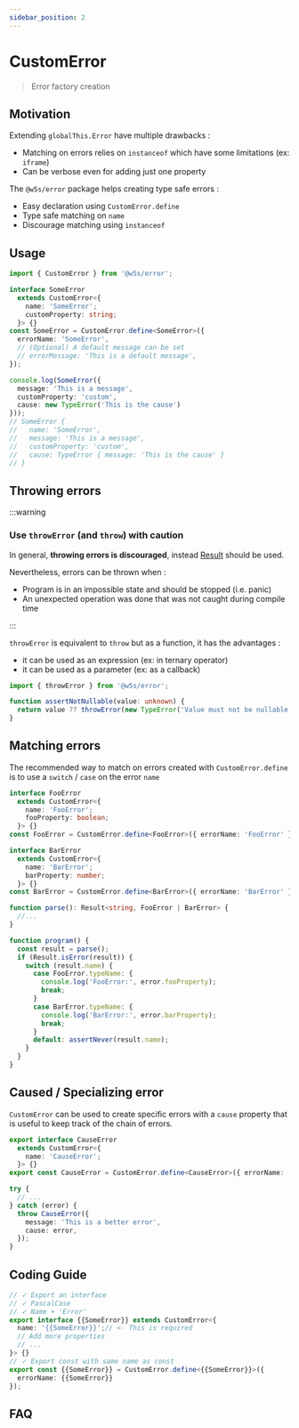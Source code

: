 ```yaml
---
sidebar_position: 2
---
```


# CustomError

> Error factory creation

<PackageBadgeGroup apiHref="/api/error" />

## Motivation

Extending `globalThis.Error` have multiple drawbacks :

- Matching on errors relies on `instanceof` which have some limitations (ex: `iframe`)
- Can be verbose even for adding just one property

The `@w5s/error` package helps creating type safe errors :

- Easy declaration using `CustomError.define`
- Type safe matching on `name`
- Discourage matching using `instanceof`

## Usage

```ts
import { CustomError } from '@w5s/error';

interface SomeError
  extends CustomError<{
    name: 'SomeError';
    customProperty: string;
  }> {}
const SomeError = CustomError.define<SomeError>({ 
  errorName: 'SomeError',
  // (Optional) A default message can be set
  // errorMessage: 'This is a default message',
});

console.log(SomeError({
  message: 'This is a message',
  customProperty: 'custom',
  cause: new TypeError('This is the cause')
}));
// SomeError {
//   name: 'SomeError',
//   message: 'This is a message',
//   customProperty: 'custom',
//   cause: TypeError { message: 'This is the cause' }
// }
```

## Throwing errors

:::warning

### Use `throwError` (and `throw`) with caution

In general, **throwing errors is discouraged**, instead [Result](../core/result) should be used.

Nevertheless, errors can be thrown when :

- Program is in an impossible state and should be stopped (i.e. panic)
- An unexpected operation was done that was not caught during compile time

:::

`throwError` is equivalent to `throw` but as a function, it has the advantages :

- it can be used as an expression (ex: in ternary operator)
- it can be used as a parameter (ex: as a callback)

```ts
import { throwError } from '@w5s/error';

function assertNotNullable(value: unknown) {
  return value ?? throwError(new TypeError('Value must not be nullable'));
}
```

## Matching errors

The recommended way to match on errors created with `CustomError.define` is to use a `switch` / `case` on the error `name`

```ts
interface FooError
  extends CustomError<{
    name: 'FooError';
    fooProperty: boolean;
  }> {}
const FooError = CustomError.define<FooError>({ errorName: 'FooError' });

interface BarError
  extends CustomError<{
    name: 'BarError';
    barProperty: number;
  }> {}
const BarError = CustomError.define<BarError>({ errorName: 'BarError' });

function parse(): Result<string, FooError | BarError> {
  //...
}

function program() {
  const result = parse();
  if (Result.isError(result)) {
    switch (result.name) {
      case FooError.typeName: { 
        console.log('FooError:', error.fooProperty);
        break;
      }
      case BarError.typeName: { 
        console.log('BarError:', error.barProperty);
        break;
      }
      default: assertNever(result.name);
    }
  }
}

```

## Caused / Specializing error

`CustomError` can be used to create specific errors with a `cause` property that is useful to keep track of the chain of errors.

```ts
export interface CauseError
  extends CustomError<{
    name: 'CauseError';
  }> {}
export const CauseError = CustomError.define<CauseError>({ errorName: 'CauseError' });

try {
  // ...
} catch (error) {
  throw CauseError({
    message: 'This is a better error',
    cause: error,
  });
}
```

## Coding Guide

```ts
// ✓ Export an interface
// ✓ PascalCase
// ✓ Name + 'Error'
export interface {{SomeError}} extends CustomError<{
  name: '{{SomeError}}';// <- This is required
  // Add more properties
  // ...
}> {}
// ✓ Export const with same name as const
export const {{SomeError}} = CustomError.define<{{SomeError}}>({ 
  errorName: {{SomeError}}
});
```

## FAQ
